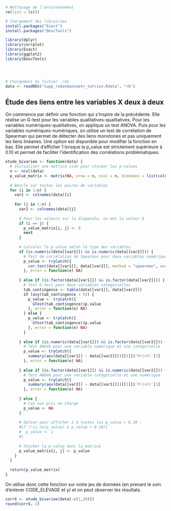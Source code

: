 ```r
# Nettoyage de l'environnement
rm(list = ls())

# Chargement des librairies
install.packages("Exact")
install.packages("DescTools")

library(dplyr)
library(corrplot)
library(Exact) 
library(ggplot2)
library(DescTools)




# Chargement du fichier .rds
data <- readRDS("supp_redondanceet+_tutrice.Rdata", "rb")
```

## Étude des liens entre les variables X deux à deux
On commence par définir une fonction qui s'inspire de la précédente. Elle réalise un G-test pour les variables qualitatives-qualitatives. Pour les variables numériques-qualitatives, on applique un test ANOVA. Puis pour les variables numériques-numériques, on utilise un test de corrélation de Spearman qui permet de détecter des liens monotones et pas uniquement les liens linéaires.
Une option est disponible pour modifier la fonction en bas. Elle permet d'afficher 1 lorsque la p_value est strictement supérieure à 0.10 et permet de faciliter l'identification des corrélations problématiques.
```r
etude_bivariee <- function(data) {
  # Initialiser une matrice vide pour stocker les p-values
  n <- ncol(data)
  p_value_matrix <- matrix(NA, nrow = n, ncol = n, dimnames = list(colnames(data), colnames(data)))
  
  # Boucle sur toutes les paires de variables
  for (i in 1:n) {
    var1 <- colnames(data)[i]
    
    for (j in 1:n) {
      var2 <- colnames(data)[j]
      
      # Pour les valeurs sur la diagonale, on met la valeur 0
      if (i == j) {
        p_value_matrix[i, j] <- 0
        next
      }
      
      # Calculer la p-value selon le type des variables
      if (is.numeric(data[[var1]]) && is.numeric(data[[var2]])) {
        # Test de corrélation de Spearman pour deux variables numériques
        p_value <- tryCatch({
          cor.test(data[[var1]], data[[var2]], method = "spearman", exact = FALSE)$p.value
        }, error = function(e) NA)
        
      } else if (is.factor(data[[var1]]) && is.factor(data[[var2]])) {
        # Test G-test pour deux variables catégorielles
        tab_contingence <- table(data[[var1]], data[[var2]])
        if (any(tab_contingence < 5)) {
          p_value <- tryCatch({
            GTest(tab_contingence)$p.value
          }, error = function(e) NA)
        } else {
          p_value <- tryCatch({
            GTest(tab_contingence)$p.value
          }, error = function(e) NA)
        }
        
      } else if (is.numeric(data[[var1]]) && is.factor(data[[var2]])) {
        # Test ANOVA pour une variable numérique et une catégorielle
        p_value <- tryCatch({
          summary(aov(data[[var1]] ~ data[[var2]]))[[1]]$`Pr(>F)`[1]
        }, error = function(e) NA)
        
      } else if (is.factor(data[[var1]]) && is.numeric(data[[var2]])) {
        # Test ANOVA pour une variable catégorielle et une numérique
        p_value <- tryCatch({
          summary(aov(data[[var2]] ~ data[[var1]]))[[1]]$`Pr(>F)`[1]
        }, error = function(e) NA)
        
      } else {
        # Cas non pris en charge
        p_value <- NA
      }
      
      # Option pour afficher 1 à toutes les p_value > 0.10 :
      #if (!is.na(p_value) & p_value > 0.10){
      #  p_value <- 1
      #}
      
      # Stocker la p-value dans la matrice
      p_value_matrix[i, j] <- p_value
    }
  }
  
  return(p_value_matrix)
}
```

On utilise donc cette fonction sur notre jeu de données (en prenant le soin d'enlever CODE_ELEVAGE et y) et on peut observer les résultats.
```r

corrX <- etude_bivariee(data[-c(1,26)])
round(corrX, 2)

```